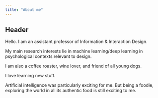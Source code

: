 ```yaml
---
title: "About me"
---
```


## Header

Hello.
I am an assistant professor of Information & Interaction Design.

My main research interests lie in machine learning/deep learning in psychological contexts
relevant to design.

I am also a coffee roaster, wine lover, and friend of all young dogs.

I love learning new stuff.

Artificial intelligence was particularly exciting for me.
But being a foodie, exploring the world in all its authentic food is still exciting to me.

